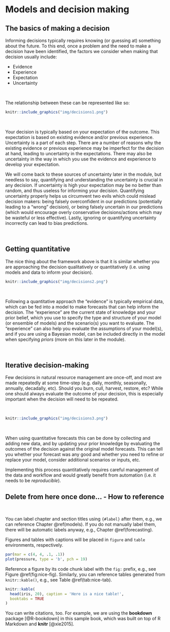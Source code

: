 # Models and decision making {#models}

## The basics of making a decision

Informing decisions typically requires knowing (or guessing at) something about the future. To this end, once a problem and the need to make a decision have been identified, the factors we consider when making that decision usually include:

* Evidence
* Experience
* Expectation
* Uncertainty

<br>

The relationship between these can be represented like so:

```r
knitr::include_graphics("img/decisions1.png")
```

<br>

Your decision is typically based on your expectation of the outcome. This expectation is based on existing evidence and/or previous experience. Uncertainty is a part of each step. There are a number of reasons why the existing evidence or previous experience may be imperfect for the decision at hand, leading to uncertainty in the expectations. There may also be uncertainty in the way in which you use the evidence and experience to develop your expectation. 

We will come back to these sources of uncertainty later in the module, but needless to say, quantifying and understanding the uncertainty is crucial in any decision. If uncertainty is high your expectation may be no better than random, and thus useless for informing your decision. Quantifying uncertainty properly helps us circumvent two evils which could mislead decision makers: being falsely overconfident in our predictions (potentially leading to a "wrong" decision), or being falsely uncertain in our predictions (which would encourage overly conservative decisions/actions which may be wasteful or less effective). Lastly, ignoring or quantifying uncertainty incorrectly can lead to bias predictions.

<br>

## Getting quantitative

The nice thing about the framework above is that it is similar whether you are approaching the decision qualitatively or quantitatively (i.e. using models and data to inform your decision).

```r
knitr::include_graphics("img/decisions2.png")
```

<br>

Following a quantitative approach the "evidence" is typically empirical data, which can be fed into a model to make forecasts that can help inform the decision. The "experience" are the current state of knowledge and your prior belief, which you use to specify the type and structure of your model (or ensemble of models) and the scenario(s) you want to evaluate. The "experience" can also help you evaluate the assumptions of your model(s), and if you are using a Bayesian model, can be included directly in the model when specifying _priors_ (more on this later in the module).


<br>

## Iterative decision-making

Few decisions in natural resource management are once-off, and most are made repeatedly at some time-step (e.g. daily, monthly, seasonally, annually, decadally, etc). Should you burn, cull, harvest, restore, etc? While one should always evaluate the outcome of your decision, this is especially important when the decision will need to be repeated. 

<br>

```r
knitr::include_graphics("img/decisions3.png")
```

<br>

When using quantitative forecasts this can be done by collecting and adding new data, and by updating your prior knowledge by evaluating the outcomes of the decision against the original model forecasts. This can tell you whether your forecast was any good and whether you need to refine or replace your model, consider additional scenarios or inputs, etc. 

Implementing this process quantitatively requires careful management of the data and workflow and would greatly benefit from automation (i.e. it needs to be _reproducible_).


## Delete from here once done... - How to reference



<br>

You can label chapter and section titles using `{#label}` after them, e.g., we can reference Chapter \@ref(models). If you do not manually label them, there will be automatic labels anyway, e.g., Chapter \@ref(forecasting).

Figures and tables with captions will be placed in `figure` and `table` environments, respectively.

```r
par(mar = c(4, 4, .1, .1))
plot(pressure, type = 'b', pch = 19)
```

Reference a figure by its code chunk label with the `fig:` prefix, e.g., see Figure \@ref(fig:nice-fig). Similarly, you can reference tables generated from `knitr::kable()`, e.g., see Table \@ref(tab:nice-tab).

```r
knitr::kable(
  head(iris, 20), caption = 'Here is a nice table!',
  booktabs = TRUE
)
```

You can write citations, too. For example, we are using the **bookdown** package [@R-bookdown] in this sample book, which was built on top of R Markdown and **knitr** [@xie2015].
